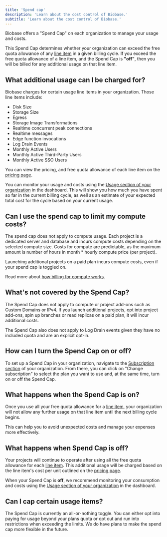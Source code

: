```yaml
---
title: 'Spend cap'
description: 'Learn about the cost control of Biobase.'
subtitle: 'Learn about the cost control of Biobase.'
---
```


Biobase offers a "Spend Cap" on each organization to manage your usage and costs.

This Spend Cap determines whether your organization can exceed the free quota allowance of any [line item](#what-additional-usage-can-i-be-charged-for) in a given billing cycle. If you exceed the free quota allowance of a line item, and the Spend Cap is **"off"**, then you will be billed for any additional usage on that line item.

## What additional usage can I be charged for?

Biobase charges for certain usage line items in your organization. Those line items include:

- Disk Size
- Storage Size
- Egress
- Storage Image Transformations
- Realtime concurrent peak connections
- Realtime messages
- Edge function invocations
- Log Drain Events
- Monthly Active Users
- Monthly Active Third-Party Users
- Monthly Active SSO Users

You can view the pricing, and free quota allowance of each line item on the [pricing page](/pricing).

You can monitor your usage and costs using the [Usage section of your organization](https://biobase.com/dashboard/org/_/usage) in the dashboard.
This will show you how much you have spent so far in the current billing cycle, as well as an estimate of your expected total cost for the cycle based on your current usage.

## Can I use the spend cap to limit my compute costs?

The spend cap does not apply to compute usage. Each project is a dedicated server and database and incurs compute costs depending on the selected compute size. Costs for compute are predictable, as the maximum amount is number of hours in month \* hourly compute price (per project).

Launching additional projects on a paid plan incurs compute costs, even if your spend cap is toggled on.

Read more about [how billing for compute works](https://biobase.com/docs/guides/platform/org-based-billing#billing-for-compute-compute-hours).

## What's not covered by the Spend Cap?

The Spend Cap does not apply to compute or project add-ons such as Custom Domains or IPv4. If you launch additional projects, opt into project add-ons, spin up branches or read replicas on a paid plan, it will incur additional costs.

The Spend Cap also does not apply to Log Drain events given they have no included quota and are an explicit opt-in.

## How can I turn the Spend Cap on or off?

To set up a Spend Cap in your organization, navigate to the [Subscription section](https://biobase.com/dashboard/org/_/billing) of your organization.
From there, you can click on "Change subscription" to select the plan you want to use and, at the same time, turn on or off the Spend Cap.

## What happens when the Spend Cap is on?

Once you use all your free quota allowance for a [line item](#what-additional-usage-can-i-be-charged-for), your organization will not allow any further usage on that line item until the next billing cycle begins.

This can help you to avoid unexpected costs and manage your expenses more effectively.

## What happens when Spend Cap is off?

Your projects will continue to operate after using all the free quota allowance for each [line item](#what-additional-usage-can-i-be-charged-for).
This additional usage will be charged based on the line item's cost per unit outlined on the [pricing page](/pricing).

<Admonition type="note">

When your Spend Cap is **off**, we recommend monitoring your consumption and costs using the [Usage section of your organization](https://biobase.com/dashboard/org/_/usage) in the dashboard.

</Admonition>

## Can I cap certain usage items?

The Spend Cap is currently an all-or-nothing toggle. You can either opt into paying for usage beyond your plans quota or opt out and run into restrictions when exceeding the limits. We do have plans to make the spend cap more flexible in the future.
